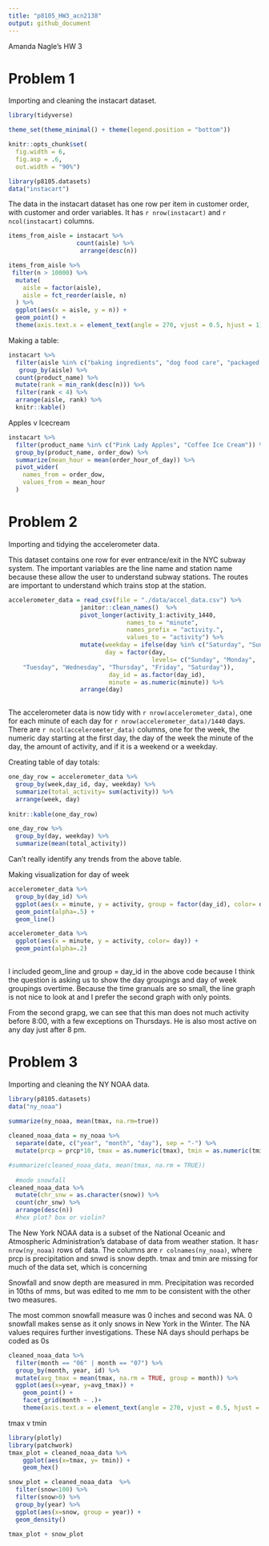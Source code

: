 ```yaml
---
title: "p8105_HW3_acn2138"
output: github_document
---
```


Amanda Nagle's HW 3 

# Problem 1
 
Importing and cleaning the instacart dataset. 
```r
library(tidyverse)

theme_set(theme_minimal() + theme(legend.position = "bottom"))

knitr::opts_chunk$set(
  fig.width = 6,
  fig.asp = .6,
  out.width = "90%")

library(p8105.datasets)
data("instacart")


```
The data in the instacart dataset has one row per item in customer order, with customer and order variables. It has `r nrow(instacart)` and `r ncol(instacart)` columns. 

```R
items_from_aisle = instacart %>%
                   count(aisle) %>%
                    arrange(desc(n))

items_from_aisle %>%
 filter(n > 10000) %>%
  mutate(
    aisle = factor(aisle),
    aisle = fct_reorder(aisle, n)
  ) %>%
  ggplot(aes(x = aisle, y = n)) +
  geom_point() +
  theme(axis.text.x = element_text(angle = 270, vjust = 0.5, hjust = 1))
```
Making a table:

```r

instacart %>%
  filter(aisle %in% c("baking ingredients", "dog food care", "packaged vegetables fruits")) %>%
   group_by(aisle) %>%
  count(product_name) %>%
  mutate(rank = min_rank(desc(n))) %>%
  filter(rank < 4) %>%
  arrange(aisle, rank) %>%
  knitr::kable()

```

Apples v Icecream

```r
instacart %>%
  filter(product_name %in% c("Pink Lady Apples", "Coffee Ice Cream")) %>%
  group_by(product_name, order_dow) %>%
  summarize(mean_hour = mean(order_hour_of_day)) %>%
  pivot_wider(
    names_from = order_dow,
    values_from = mean_hour
  )

```


# Problem 2

Importing and tidying the accelerometer data.

This dataset contains one row for ever entrance/exit in the NYC subway system. The important variables are the line name and station name because these allow the user to understand subway stations. The routes are important to understand which trains stop at the station. 


```r
accelerometer_data = read_csv(file = "./data/accel_data.csv") %>%
                    janitor::clean_names()  %>%
                    pivot_longer(activity_1:activity_1440,
                                 names_to = "minute",
                                 names_prefix = "activity.",
                                 values_to = "activity") %>%
                    mutate(weekday = ifelse(day %in% c("Saturday", "Sunday"), "weekend", "weekday"),
                           day = factor(day,
                                        levels= c("Sunday", "Monday", 
    "Tuesday", "Wednesday", "Thursday", "Friday", "Saturday")),
                            day_id = as.factor(day_id),
                            minute = as.numeric(minute)) %>%
                    arrange(day)
  

```
The accelerometer data is now tidy with `r nrow(accelerometer_data)`, one for each minute of each day for `r nrow(accelerometer_data)/1440` days. There are `r ncol(accelerometer_data)` columns, one for the week, the numeric day starting at the first day, the day of the week the minute of the day, the amount of activity, and if it is a weekend or a weekday. 


Creating table of day totals: 
```R
one_day_row = accelerometer_data %>%
  group_by(week,day_id, day, weekday) %>%
  summarize(total_activity= sum(activity)) %>%
  arrange(week, day)
  
knitr::kable(one_day_row)

one_day_row %>% 
  group_by(day, weekday) %>%
  summarize(mean(total_activity))
```
Can't really identify any trends from the above table. 

Making visualization for day of week
```R

accelerometer_data %>%
  group_by(day_id) %>%
  ggplot(aes(x = minute, y = activity, group = factor(day_id), color= day)) +
  geom_point(alpha=.5) +
  geom_line()

accelerometer_data %>%
  ggplot(aes(x = minute, y = activity, color= day)) +
  geom_point(alpha=.2)
  
```
I included geom_line and group = day_id in the above code because I think the question is asking us to show the day groupings and day of week groupings overtime. Because the time granuals are so small, the line graph is not nice to look at and I prefer the second graph with only points. 

From the second grapg, we can see that this man does not much activity before 8:00, with a few exceptions on Thursdays. He is also most active on any day just after 8 pm. 

# Problem 3

Importing and cleaning the NY NOAA data.

```r
library(p8105.datasets)
data("ny_noaa") 
            
summarize(ny_noaa, mean(tmax, na.rm=true))

cleaned_noaa_data = ny_noaa %>%
  separate(date, c("year", "month", "day"), sep = "-") %>% 
  mutate(prcp = prcp*10, tmax = as.numeric(tmax), tmin = as.numeric(tmin))

#summarize(cleaned_noaa_data, mean(tmax, na.rm = TRUE))
  
  #mode snowfall 
cleaned_noaa_data %>%
  mutate(chr_snw = as.character(snow)) %>%
  count(chr_snw) %>%
  arrange(desc(n))
  #hex plot? box or violin?
```
The New York NOAA data is a subset of the National Oceanic and Atmospheric Administration's database of data from weather station. It has`r nrow(ny_noaa)` rows of data. The columns are `r colnames(ny_noaa)`, where prcp is precipitation and snwd is snow depth. tmax and tmin are missing for much of the data set, which is concerning

Snowfall and snow depth are measured in mm. Precipitation was recorded in 10ths of mms, but was edited to me mm to be consistent with the other two measures. 

The most common snowfall measure was 0 inches and second was NA. 0 snowfall makes sense as it only snows in New York in the Winter. The NA values requires further investigations. These NA days should perhaps be coded as 0s

``` r
cleaned_noaa_data %>%
  filter(month == "06" | month == "07") %>%
  group_by(month, year, id) %>%
  mutate(avg_tmax = mean(tmax, na.rm = TRUE, group = month)) %>%
  ggplot(aes(x=year, y=avg_tmax)) +
    geom_point() +         
    facet_grid(month ~ .)+
    theme(axis.text.x = element_text(angle = 270, vjust = 0.5, hjust = 1))

```

tmax v tmin
```r
library(plotly)
library(patchwork)
tmax_plot = cleaned_noaa_data %>%
    ggplot(aes(x=tmax, y= tmin)) +
    geom_hex()

snow_plot = cleaned_noaa_data  %>%
  filter(snow<100) %>%
  filter(snow>0) %>%
  group_by(year) %>%
  ggplot(aes(x=snow, group = year)) +
  geom_density()

tmax_plot + snow_plot
```

